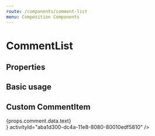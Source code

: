 ```yaml
---
route: /components/comment-list
menu: Composition Components
---
```



# CommentList

## Properties

<Props of={CommentList} />

## Basic usage

<Playground>
  <WithExampleStreamApp>
    <Feed feedGroup="user">
      <CommentList activityId="aba1d300-dc4a-11e8-8080-80010edf5810" />
    </Feed>
  </WithExampleStreamApp>
</Playground>

## Custom CommentItem

<Playground>
  <WithExampleStreamApp>
    <Feed feedGroup="user">
      <CommentList
        CommentItem={(props) => <div style={{ padding: 10 }}>{props.comment.data.text}</div>}
        activityId="aba1d300-dc4a-11e8-8080-80010edf5810"
      />
    </Feed>
  </WithExampleStreamApp>
</Playground>
